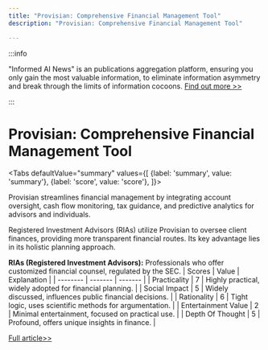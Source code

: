 ```yaml
---
title: "Provisian: Comprehensive Financial Management Tool"
description: "Provisian: Comprehensive Financial Management Tool"

---
```



:::info

"Informed AI News" is an publications aggregation platform, ensuring you only gain the most valuable information, to eliminate information asymmetry and break through the limits of information cocoons.  [Find out more >>](/)

:::

# Provisian: Comprehensive Financial Management Tool


<Tabs
	defaultValue="summary"
	values={[
	{label: 'summary', value: 'summary'},
	{label: 'score', value: 'score'},
]}>
<TabItem value="summary">


Provisian streamlines financial management by integrating account oversight, cash flow monitoring, tax guidance, and predictive analytics for advisors and individuals.

Registered Investment Advisors (RIAs) utilize Provisian to oversee client finances, providing more transparent financial routes. Its key advantage lies in its holistic planning approach.

**RIAs (Registered Investment Advisors):** Professionals who offer customized financial counsel, regulated by the SEC.
</TabItem>
<TabItem value="score">
	| Scores     | Value   | Explanation |
	| -------- | ------- | ------- |
	| Practicality  | 7    | Highly practical, widely adopted for financial planning.    |
	| Social Impact | 5     | Widely discussed, influences public financial decisions.    |
	| Rationality    | 6    | Tight logic, uses scientific methods for argumentation.    |
	| Entertainment Value    | 2    | Minimal entertainment, focused on practical use.    |
	| Depth Of Thought    | 5    | Profound, offers unique insights in finance.    |
</TabItem>
</Tabs>

[Full article>>](https://www.producthunt.com/posts/provisian)
